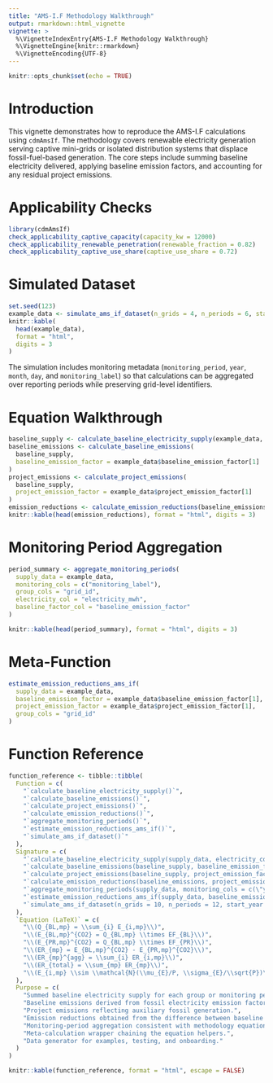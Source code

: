 ```yaml
---
title: "AMS-I.F Methodology Walkthrough"
output: rmarkdown::html_vignette
vignette: >
  %\VignetteIndexEntry{AMS-I.F Methodology Walkthrough}
  %\VignetteEngine{knitr::rmarkdown}
  %\VignetteEncoding{UTF-8}
---
```


```r
knitr::opts_chunk$set(echo = TRUE)
```

# Introduction

This vignette demonstrates how to reproduce the AMS-I.F calculations using `cdmAmsIf`. The
methodology covers renewable electricity generation serving captive mini-grids or isolated
distribution systems that displace fossil-fuel-based generation. The core steps include
summing baseline electricity delivered, applying baseline emission factors, and accounting
for any residual project emissions.

# Applicability Checks

```r
library(cdmAmsIf)
check_applicability_captive_capacity(capacity_kw = 12000)
check_applicability_renewable_penetration(renewable_fraction = 0.82)
check_applicability_captive_use_share(captive_use_share = 0.72)
```

# Simulated Dataset

```r
set.seed(123)
example_data <- simulate_ams_if_dataset(n_grids = 4, n_periods = 6, start_year = 2024, start_month = 7)
knitr::kable(
  head(example_data),
  format = "html",
  digits = 3
)
```

The simulation includes monitoring metadata (`monitoring_period`, `year`, `month`,
`day`, and `monitoring_label`) so that calculations can be aggregated over reporting
periods while preserving grid-level identifiers.

# Equation Walkthrough

```r
baseline_supply <- calculate_baseline_electricity_supply(example_data, group_cols = "grid_id")
baseline_emissions <- calculate_baseline_emissions(
  baseline_supply,
  baseline_emission_factor = example_data$baseline_emission_factor[1]
)
project_emissions <- calculate_project_emissions(
  baseline_supply,
  project_emission_factor = example_data$project_emission_factor[1]
)
emission_reductions <- calculate_emission_reductions(baseline_emissions, project_emissions)
knitr::kable(head(emission_reductions), format = "html", digits = 3)
```

# Monitoring Period Aggregation

```r
period_summary <- aggregate_monitoring_periods(
  supply_data = example_data,
  monitoring_cols = c("monitoring_label"),
  group_cols = "grid_id",
  electricity_col = "electricity_mwh",
  baseline_factor_col = "baseline_emission_factor"
)

knitr::kable(head(period_summary), format = "html", digits = 3)
```

# Meta-Function

```r
estimate_emission_reductions_ams_if(
  supply_data = example_data,
  baseline_emission_factor = example_data$baseline_emission_factor[1],
  project_emission_factor = example_data$project_emission_factor[1],
  group_cols = "grid_id"
)
```

# Function Reference

```r
function_reference <- tibble::tibble(
  Function = c(
    "`calculate_baseline_electricity_supply()`",
    "`calculate_baseline_emissions()`",
    "`calculate_project_emissions()`",
    "`calculate_emission_reductions()`",
    "`aggregate_monitoring_periods()`",
    "`estimate_emission_reductions_ams_if()`",
    "`simulate_ams_if_dataset()`"
  ),
  Signature = c(
    "`calculate_baseline_electricity_supply(supply_data, electricity_col = \"electricity_mwh\", group_cols = NULL)`",
    "`calculate_baseline_emissions(baseline_supply, baseline_emission_factor, output_col = \"baseline_emissions_tco2e\")`",
    "`calculate_project_emissions(baseline_supply, project_emission_factor = 0, output_col = \"project_emissions_tco2e\")`",
    "`calculate_emission_reductions(baseline_emissions, project_emissions, baseline_col = \"baseline_emissions_tco2e\", project_col = \"project_emissions_tco2e\", output_col = \"emission_reductions_tco2e\")`",
    "`aggregate_monitoring_periods(supply_data, monitoring_cols = c(\"year\", \"month\"), group_cols = \"grid_id\")`",
    "`estimate_emission_reductions_ams_if(supply_data, baseline_emission_factor, project_emission_factor = 0, group_cols = NULL)`",
    "`simulate_ams_if_dataset(n_grids = 10, n_periods = 12, start_year = 2023, start_month = 1, mean_supply_mwh = 18000, sd_supply_mwh = 2500, baseline_emission_factor = 0.7, project_emission_factor = 0.02)`"
  ),
  `Equation (LaTeX)` = c(
    "\\(Q_{BL,mp} = \\sum_{i} E_{i,mp}\\)",
    "\\(E_{BL,mp}^{CO2} = Q_{BL,mp} \\times EF_{BL}\\)",
    "\\(E_{PR,mp}^{CO2} = Q_{BL,mp} \\times EF_{PR}\\)",
    "\\(ER_{mp} = E_{BL,mp}^{CO2} - E_{PR,mp}^{CO2}\\)",
    "\\(ER_{mp}^{agg} = \\sum_{i} ER_{i,mp}\\)",
    "\\(ER_{total} = \\sum_{mp} ER_{mp}\\)",
    "\\(E_{i,mp} \\sim \\mathcal{N}(\\mu_{E}/P, \\sigma_{E}/\\sqrt{P})\\)"
  ),
  Purpose = c(
    "Summed baseline electricity supply for each group or monitoring period.",
    "Baseline emissions derived from fossil electricity emission factors.",
    "Project emissions reflecting auxiliary fossil generation.",
    "Emission reductions obtained from the difference between baseline and project emissions.",
    "Monitoring-period aggregation consistent with methodology equations.",
    "Meta-calculation wrapper chaining the equation helpers.",
    "Data generator for examples, testing, and onboarding."
  )
)

knitr::kable(function_reference, format = "html", escape = FALSE)
```
